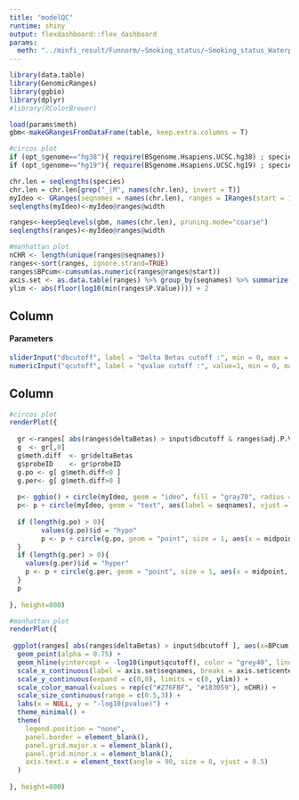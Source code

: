 ```yaml
---
title: "modelQC"
runtime: shiny
output: flexdashboard::flex_dashboard
params:
  meth: "../minfi_result/Funnorm/~Smoking_status/~Smoking_status_Waterpipe-vs-Never_ls.dmps.rda"
---
```


```r
library(data.table)
library(GenomicRanges)
library(ggbio)
library(dplyr)
#library(RColorBrewer)
```

```r
load(params$meth)
gbm<-makeGRangesFromDataFrame(table, keep.extra.columns = T)
```

```r
#circos plot
if (opt_$genome=="hg38"){ require(BSgenome.Hsapiens.UCSC.hg38) ; species=BSgenome.Hsapiens.UCSC.hg38}
if (opt_$genome=="hg19"){ require(BSgenome.Hsapiens.UCSC.hg19) ; species=BSgenome.Hsapiens.UCSC.hg19}

chr.len = seqlengths(species)
chr.len = chr.len[grep("_|M", names(chr.len), invert = T)]
myIdeo <- GRanges(seqnames = names(chr.len), ranges = IRanges(start = 1, chr.len))
seqlengths(myIdeo)<-myIdeo@ranges@width

ranges<-keepSeqlevels(gbm, names(chr.len), pruning.mode="coarse")
seqlengths(ranges)<-myIdeo@ranges@width
```

```r
#manhattan plot
nCHR <- length(unique(ranges@seqnames))
ranges<-sort(ranges, ignore.strand=TRUE)
ranges$BPcum<-cumsum(as.numeric(ranges@ranges@start))
axis.set <- as.data.table(ranges) %>% group_by(seqnames) %>% summarize(center = (max(BPcum) + min(BPcum)) / 2)
ylim <- abs(floor(log10(min(ranges$P.Value)))) + 2 
```

Column {.sidebar}
--------------------------------------------------

<h4>Parameters</h4>

```r
sliderInput("dbcutoff", label = "Delta Betas cutoff :", min = 0, max = 100 , value = 10, step = 1)
numericInput("qcutoff", label = "qvalue cutoff :", value=1, min = 0, max = 1)
```

Column
--------------------------------------------------

```r
#circos plot
renderPlot({
  
  gr <-ranges[ abs(ranges$deltaBetas) > input$dbcutoff & ranges$adj.P.Val < input$qcutoff ]
  g  <- gr[,0]
  g$meth.diff  <- gr$deltaBetas
  g$probeID    <- gr$probeID
  g.po <- g[ g$meth.diff<0 ]
  g.per<- g[ g$meth.diff>0 ]
  
  p<- ggbio() + circle(myIdeo, geom = "ideo", fill = "gray70", radius = 39, trackWidth = 2)
  p<- p + circle(myIdeo, geom = "text", aes(label = seqnames), vjust = 0, radius = 55, trackWidth = 7)
  	
  if (length(g.po) > 0){
  		values(g.po)$id = "hypo"
  		p <- p + circle(g.po, geom = "point", size = 1, aes(x = midpoint, y = "meth.diff", color = id), radius = 19, trackWidth = 20) + scale_colour_manual(values = c("magenta", "green")) 
  }
  if (length(g.per) > 0){	
  	values(g.per)$id = "hyper"
  	p <- p + circle(g.per, geom = "point", size = 1, aes(x = midpoint, y = meth.diff, color = id), radius = 41, trackWidth = 20)
  }
  p
  
}, height=800)  
```


```r
#manhattan plot
renderPlot({
  
 ggplot(ranges[ abs(ranges$deltaBetas) > input$dbcutoff ], aes(x=BPcum, y=-log10(P.Value), color=as.factor(seqnames), size=-log10(P.Value))) +
  geom_point(alpha = 0.75) +
  geom_hline(yintercept = -log10(input$qcutoff), color = "grey40", linetype = "dashed") + 
  scale_x_continuous(label = axis.set$seqnames, breaks = axis.set$center) +
  scale_y_continuous(expand = c(0,0), limits = c(0, ylim)) +
  scale_color_manual(values = rep(c("#276FBF", "#183059"), nCHR)) +
  scale_size_continuous(range = c(0.5,3)) +
  labs(x = NULL, y = "-log10(pvalue)") + 
  theme_minimal() +
  theme( 
    legend.position = "none",
    panel.border = element_blank(),
    panel.grid.major.x = element_blank(),
    panel.grid.minor.x = element_blank(),
    axis.text.x = element_text(angle = 90, size = 8, vjust = 0.5)
  )
  
}, height=800)  
```

